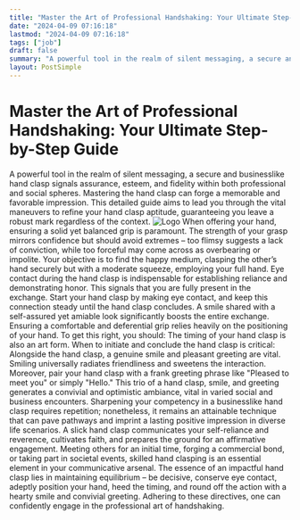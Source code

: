 ```yaml
---
title: "Master the Art of Professional Handshaking: Your Ultimate Step-by-Step Guide"
date: "2024-04-09 07:16:18"
lastmod: "2024-04-09 07:16:18"
tags: ["job"]
draft: false
summary: "A powerful tool in the realm of silent messaging, a secure and businesslike hand clasp signals assurance, esteem, and fidelity within both professional and social spheres. Mastering the hand clasp can forge a memorable and favorable impression. This detailed guide aims to lead you through the vital maneuvers to refine your hand clasp aptitude, guaranteeing you leave a robust mark regardless of the context."
layout: PostSimple
---
```

# Master the Art of Professional Handshaking: Your Ultimate Step-by-Step Guide
A powerful tool in the realm of silent messaging, a secure and businesslike hand clasp signals assurance, esteem, and fidelity within both professional and social spheres. Mastering the hand clasp can forge a memorable and favorable impression. This detailed guide aims to lead you through the vital maneuvers to refine your hand clasp aptitude, guaranteeing you leave a robust mark regardless of the context.
<img alt="Logo" src="https://cdn.seniorsselection.com/src_image/56c15a65c710a658b1649d6af0a5860a.webp"/>
When offering your hand, ensuring a solid yet balanced grip is paramount. The strength of your grasp mirrors confidence but should avoid extremes – too flimsy suggests a lack of conviction, while too forceful may come across as overbearing or impolite. Your objective is to find the happy medium, clasping the other’s hand securely but with a moderate squeeze, employing your full hand.
Eye contact during the hand clasp is indispensable for establishing reliance and demonstrating honor. This signals that you are fully present in the exchange. Start your hand clasp by making eye contact, and keep this connection steady until the hand clasp concludes. A smile shared with a self-assured yet amiable look significantly boosts the entire exchange.
Ensuring a comfortable and deferential grip relies heavily on the positioning of your hand. To get this right, you should:
The timing of your hand clasp is also an art form. When to initiate and conclude the hand clasp is critical:
Alongside the hand clasp, a genuine smile and pleasant greeting are vital. Smiling universally radiates friendliness and sweetens the interaction. Moreover, pair your hand clasp with a frank greeting phrase like "Pleased to meet you" or simply "Hello." This trio of a hand clasp, smile, and greeting generates a convivial and optimistic ambiance, vital in varied social and business encounters.
Sharpening your competency in a businesslike hand clasp requires repetition; nonetheless, it remains an attainable technique that can pave pathways and imprint a lasting positive impression in diverse life scenarios. A slick hand clasp communicates your self-reliance and reverence, cultivates faith, and prepares the ground for an affirmative engagement. Meeting others for an initial time, forging a commercial bond, or taking part in societal events, skilled hand clasping is an essential element in your communicative arsenal. The essence of an impactful hand clasp lies in maintaining equilibrium – be decisive, conserve eye contact, adeptly position your hand, heed the timing, and round off the action with a hearty smile and convivial greeting. Adhering to these directives, one can confidently engage in the professional art of handshaking.
        